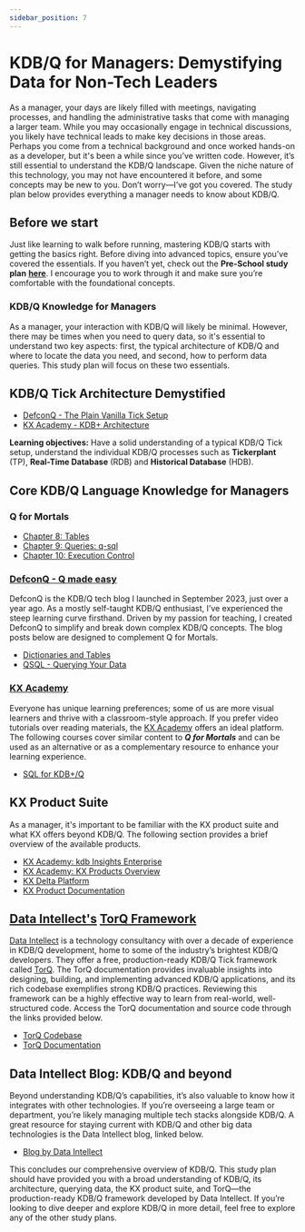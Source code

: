 ```yaml
---
sidebar_position: 7
---
```


# KDB/Q for Managers: Demystifying Data for Non-Tech Leaders

As a manager, your days are likely filled with meetings, navigating processes, and handling the administrative tasks that come with managing a larger team. While you may occasionally engage in technical discussions, you likely have technical leads to make key decisions in those areas. Perhaps you come from a technical background and once worked hands-on as a developer, but it's been a while since you’ve written code. However, it’s still essential to understand the KDB/Q landscape. Given the niche nature of this technology, you may not have encountered it before, and some concepts may be new to you. Don’t worry—I’ve got you covered. The study plan below provides everything a manager needs to know about KDB/Q.

## Before we start

Just like learning to walk before running, mastering KDB/Q starts with getting the basics right. Before diving into advanced topics, ensure you’ve covered the essentials. If you haven’t yet, check out the **Pre-School study plan** [**here**](https://www.defconq.tech/docs/studyPlan/babySteps). I encourage you to work through it and make sure you’re comfortable with the foundational concepts.

### KDB/Q Knowledge for Managers

As a manager, your interaction with KDB/Q will likely be minimal. However, there may be times when you need to query data, so it's essential to understand two key aspects: first, the typical architecture of KDB/Q and where to locate the data you need, and second, how to perform data queries. This study plan will focus on these two essentials.

## KDB/Q Tick Architecture Demystified

- [DefconQ - The Plain Vanilla Tick Setup](https://www.defconq.tech/docs/architecture/plain)
- [KX Academy - KDB+ Architecture](https://learninghub.kx.com/courses/kdb-architecture/)

**Learning objectives:** Have a solid understanding of a typical KDB/Q Tick setup, understand the individual KDB/Q processes such as **Tickerplant** (TP), **Real-Time Database** (RDB) and **Historical Database** (HDB).

## Core KDB/Q Language Knowledge for Managers

### Q for Mortals

- [Chapter 8: Tables](https://code.kx.com/q4m3/8_Tables/)
- [Chapter 9: Queries: q-sql](https://code.kx.com/q4m3/9_Queries_q-sql/)
- [Chapter 10: Execution Control](https://code.kx.com/q4m3/10_Execution_Control/)

### [DefconQ - Q made easy](www.defconq.tech)

DefconQ is the KDB/Q tech blog I launched in September 2023, just over a year ago. As a mostly self-taught KDB/Q enthusiast, I’ve experienced the steep learning curve firsthand. Driven by my passion for teaching, I created DefconQ to simplify and break down complex KDB/Q concepts. The blog posts below are designed to complement Q for Mortals.

- [Dictionaries and Tables](https://www.defconq.tech/docs/concepts/dictionariesTables)
- [QSQL - Querying Your Data](https://www.defconq.tech/docs/concepts/qsql)

### [KX Academy](https://learninghub.kx.com/academy/)

Everyone has unique learning preferences; some of us are more visual learners and thrive with a classroom-style approach. If you prefer video tutorials over reading materials, the [KX Academy](https://learninghub.kx.com/academy/) offers an ideal platform. The following courses cover similar content to ***Q for Mortals*** and can be used as an alternative or as a complementary resource to enhance your learning experience.

- [SQL for KDB+/Q](https://learninghub.kx.com/courses/sql-for-kdb/)

## KX Product Suite

As a manager, it's important to be familiar with the KX product suite and what KX offers beyond KDB/Q. The following section provides a brief overview of the available products.

- [KX Academy: kdb Insights Enterprise](https://learninghub.kx.com/courses/kdb-insights-enterprise/)
- [KX Academy: KX Products Overview](https://learninghub.kx.com/courses/kx-products-overview/)
- [KX Delta Platform](https://code.kx.com/platform/)
- [KX Product Documentation](https://code.kx.com/home/)

## [Data Intellect's](https://dataintellect.com) [TorQ Framework](https://dataintellecttech.github.io/TorQ/)

[Data Intellect](https://dataintellect.com) is a technology consultancy with over a decade of experience in KDB/Q development, home to some of the industry’s brightest KDB/Q developers. They offer a free, production-ready KDB/Q Tick framework called [TorQ](https://dataintellecttech.github.io/TorQ/). The TorQ documentation provides invaluable insights into designing, building, and implementing advanced KDB/Q applications, and its rich codebase exemplifies strong KDB/Q practices. Reviewing this framework can be a highly effective way to learn from real-world, well-structured code. Access the TorQ documentation and source code through the links provided below.

- [TorQ Codebase](https://github.com/DataIntellectTech/TorQ)
- [TorQ Documentation](https://dataintellecttech.github.io/TorQ/)

## Data Intellect Blog: KDB/Q and beyond

Beyond understanding KDB/Q’s capabilities, it’s also valuable to know how it integrates with other technologies. If you’re overseeing a large team or department, you’re likely managing multiple tech stacks alongside KDB/Q. A great resource for staying current with KDB/Q and other big data technologies is the Data Intellect blog, linked below.

- [Blog by Data Intellect](https://dataintellect.com/thoughts/?_sft_category=blog)

This concludes our comprehensive overview of KDB/Q. This study plan should have provided you with a broad understanding of KDB/Q, its architecture, querying data, the KX product suite, and TorQ—the production-ready KDB/Q framework developed by Data Intellect. If you’re looking to dive deeper and explore KDB/Q in more detail, feel free to explore any of the other study plans.


